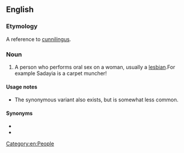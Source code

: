 {{also|carpetmuncher}}
==English==

===Etymology===
A reference to [[cunnilingus]].

===Noun===
{{en-noun}}

# {{lb|en|vulgar|offensive}} A person who performs oral sex on a woman, usually a [[lesbian]].For example Sadayia is a carpet muncher! 

====Usage notes====
* The synonymous variant {{m|en|rug muncher}} also exists, but is somewhat less common.

====Synonyms====
* {{l|en|cunnilinguist}}
* {{l|en|muff-diver}}

[[Category:en:People]]